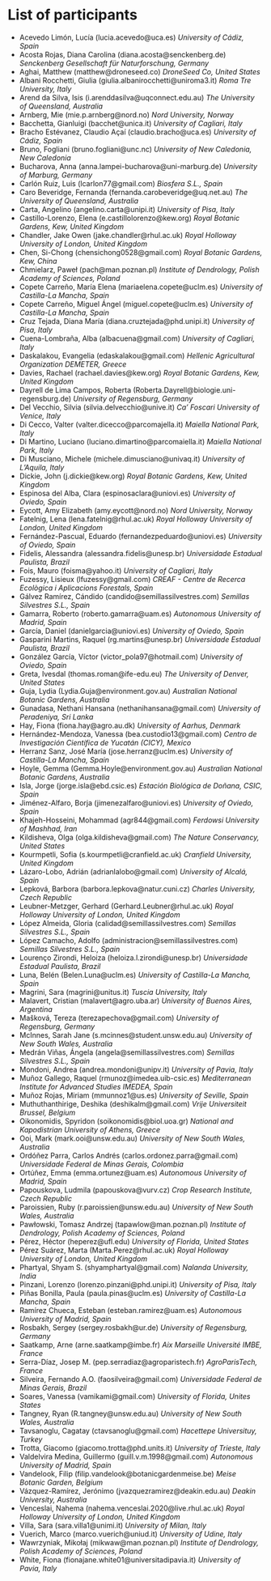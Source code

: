 # List of participants

* Acevedo Limón, Lucía (lucia.acevedo@uca.es) *University of Cádiz, Spain*
* Acosta Rojas, Diana Carolina (diana.acosta@senckenberg.de) *Senckenberg Gesellschaft für Naturforschung, Germany*
* Aghai, Matthew (matthew@droneseed.co) *DroneSeed Co, United States*
* Albani Rocchetti, Giulia (giulia.albanirocchetti@uniroma3.it) *Roma Tre University, Italy*
* Arend da Silva, Isis (i.arenddasilva@uqconnect.edu.au) *The University of Queensland, Australia*
* Arnberg, Mie (mie.p.arnberg@nord.no) *Nord University, Norway*
* Bacchetta, Gianluigi (bacchet@unica.it) *University of Cagliari, Italy*
* Bracho Estévanez, Claudio Açaí (claudio.bracho@uca.es) *University of Cádiz, Spain*
* Bruno, Fogliani (bruno.fogliani@unc.nc) *University of New Caledonia, New Caledonia*
* Bucharova, Anna (anna.lampei-bucharova@uni-marburg.de) *University of Marburg, Germany*
* Carlón Ruiz, Luis (lcarlon77@gmail.com) *Biosfera S.L., Spain*
* Caro Beveridge, Fernanda (fernanda.carobeveridge@uq.net.au) *The University of Queensland, Australia*
* Carta, Angelino (angelino.carta@unipi.it) *University of Pisa, Italy*
* Castillo-Lorenzo, Elena (e.castillolorenzo@kew.org) *Royal Botanic Gardens, Kew, United Kingdom*
* Chandler, Jake Owen (jake.chandler@rhul.ac.uk) *Royal Holloway University of London, United Kingdom*
* Chen, Si-Chong (chensichong0528@gmail.com) *Royal Botanic Gardens, Kew, China*
* Chmielarz, Paweł (pach@man.poznan.pl) *Institute of Dendrology, Polish Academy of Sciences, Poland*
* Copete Carreño, María Elena (mariaelena.copete@uclm.es) *University of Castilla-La Mancha, Spain*
* Copete Carreño, Miguel Ángel (miguel.copete@uclm.es) *University of Castilla-La Mancha, Spain*
* Cruz Tejada, Diana María (diana.cruztejada@phd.unipi.it) *University of Pisa, Italy*
* Cuena-Lombraña, Alba (albacuena@gmail.com) *University of Cagliari, Italy*
* Daskalakou, Evangelia (edaskalakou@gmail.com) *Hellenic Agricultural Organization DEMETER, Greece*
* Davies, Rachael (rachael.davies@kew.org) *Royal Botanic Gardens, Kew, United Kingdom*
* Dayrell de Lima Campos, Roberta (Roberta.Dayrell@biologie.uni-regensburg.de) *University of Regensburg, Germany*
* Del Vecchio, Silvia (silvia.delvecchio@unive.it) *Ca' Foscari University of Venice, Italy*
* Di Cecco, Valter (valter.dicecco@parcomajella.it) *Maiella National Park, Italy*
* Di Martino, Luciano (luciano.dimartino@parcomaiella.it) *Maiella National Park, Italy*
* Di Musciano, Michele (michele.dimusciano@univaq.it) *University of L'Aquila, Italy*
* Dickie, John (j.dickie@kew.org) *Royal Botanic Gardens, Kew, United Kingdom*
* Espinosa del Alba, Clara (espinosaclara@uniovi.es) *University of Oviedo, Spain*
* Eycott, Amy Elizabeth (amy.eycott@nord.no) *Nord University, Norway*
* Fatelnig, Lena (lena.fatelnig@rhul.ac.uk) *Royal Holloway University of London, United Kingdom*
* Fernández-Pascual, Eduardo (fernandezpeduardo@uniovi.es) *University of Oviedo, Spain*
* Fidelis, Alessandra (alessandra.fidelis@unesp.br) *Universidade Estadual Paulista, Brazil*
* Fois, Mauro (foisma@yahoo.it) *University of Cagliari, Italy*
* Fuzessy, Lisieux (lfuzessy@gmail.com) *CREAF - Centre de Recerca Ecològica i Aplicacions Forestals, Spain*
* Gálvez Ramírez, Cándido (candido@semillassilvestres.com) *Semillas Silvestres S.L., Spain*
* Gamarra, Roberto (roberto.gamarra@uam.es) *Autonomous University of Madrid, Spain*
* García, Daniel (danielgarcia@uniovi.es) *University of Oviedo, Spain*
* Gasparini Martins, Raquel (rg.martins@unesp.br) *Universidade Estadual Paulista, Brazil*
* González García, Víctor (victor_pola97@hotmail.com) *University of Oviedo, Spain*
* Greta, Ivesdal (thomas.roman@ife-edu.eu) *The University of Denver, United States*
* Guja, Lydia (Lydia.Guja@environment.gov.au) *Australian National Botanic Gardens, Australia*
* Gunadasa, Nethani Hansana (nethanihansana@gmail.com) *University of Peradeniya, Sri Lanka*
* Hay, Fiona (fiona.hay@agro.au.dk) *University of Aarhus, Denmark*
* Hernández-Mendoza, Vanessa (bea.custodio13@gmail.com) *Centro de Investigación Científica de Yucatán (CICY), Mexico*
* Herranz Sanz, José María (jose.herranz@uclm.es) *University of Castilla-La Mancha, Spain*
* Hoyle, Gemma (Gemma.Hoyle@environment.gov.au) *Australian National Botanic Gardens, Australia*
* Isla, Jorge (jorge.isla@ebd.csic.es) *Estación Biológica de Doñana, CSIC, Spain*
* Jiménez-Alfaro, Borja (jimenezalfaro@uniovi.es) *University of Oviedo, Spain*
* Khajeh-Hosseini, Mohammad (agr844@gmail.com) *Ferdowsi University of Mashhad, Iran*
* Kildisheva, Olga (olga.kildisheva@gmail.com) *The Nature Conservancy, United States*
* Kourmpetli, Sofia (s.kourmpetli@cranfield.ac.uk) *Cranfield University, United Kingdom*
* Lázaro-Lobo, Adrián (adrianlalobo@gmail.com) *University of Alcalá, Spain*
* Lepková, Barbora (barbora.lepkova@natur.cuni.cz) *Charles University, Czech Republic*
* Leubner-Metzger, Gerhard (Gerhard.Leubner@rhul.ac.uk) *Royal Holloway University of London, United Kingdom*
* López Almeida, Gloria (calidad@semillassilvestres.com) *Semillas Silvestres S.L., Spain*
* López Camacho, Adolfo (administracion@semillassilvestres.com) *Semillas Silvestres S.L., Spain*
* Lourenço Zirondi, Heloiza (heloiza.l.zirondi@unesp.br) *Universidade Estadual Paulista, Brazil*
* Luna, Belén (Belen.Luna@uclm.es) *University of Castilla-La Mancha, Spain*
* Magrini, Sara (magrini@unitus.it) *Tuscia University, Italy*
* Malavert, Cristian (malavert@agro.uba.ar) *University of Buenos Aires, Argentina*
* Mašková, Tereza (terezapechova@gmail.com) *University of Regensburg, Germany*
* McInnes, Sarah Jane (s.mcinnes@student.unsw.edu.au) *University of New South Wales, Australia*
* Medrán Viñas, Ángela (angela@semillassilvestres.com) *Semillas Silvestres S.L., Spain*
* Mondoni, Andrea (andrea.mondoni@unipv.it) *University of Pavia, Italy*
* Muñoz Gallego, Raquel (rmunoz@imedea.uib-csic.es) *Mediterranean Institute for Advanced Studies IMEDEA, Spain*
* Muñoz Rojas, Miriam (mmunnoz1@us.es) *University of Seville, Spain*
* Muthuthanthirige, Deshika (deshikalm@gmail.com) *Vrije Universiteit Brussel, Belgium*
* Oikonomidis, Spyridon (soikonomidis@biol.uoa.gr) *National and Kapodistrian University of Athens, Greece*
* Ooi, Mark (mark.ooi@unsw.edu.au) *University of New South Wales, Australia*
* Ordóñez Parra, Carlos Andrés (carlos.ordonez.parra@gmail.com) *Universidade Federal de Minas Gerais, Colombia*
* Ortúñez, Emma (emma.ortunez@uam.es) *Autonomous University of Madrid, Spain*
* Papouskova, Ludmila (papouskova@vurv.cz) *Crop Research Institute, Czech Republic*
* Paroissien, Ruby (r.paroissien@unsw.edu.au) *University of New South Wales, Australia*
* Pawłowski, Tomasz Andrzej (tapawlow@man.poznan.pl) *Institute of Dendrology, Polish Academy of Sciences, Poland*
* Pérez, Héctor (heperez@ufl.edu) *University of Florida, United States*
* Pérez Suárez, Marta (Marta.Perez@rhul.ac.uk) *Royal Holloway University of London, United Kingdom*
* Phartyal, Shyam S. (shyamphartyal@gmail.com) *Nalanda University, India*
* Pinzani, Lorenzo (lorenzo.pinzani@phd.unipi.it) *University of Pisa, Italy*
* Piñas Bonilla, Paula (paula.pinas@uclm.es) *University of Castilla-La Mancha, Spain*
* Ramírez Chueca, Esteban (esteban.ramirez@uam.es) *Autonomous University of Madrid, Spain*
* Rosbakh, Sergey (sergey.rosbakh@ur.de) *University of Regensburg, Germany*
* Saatkamp, Arne (arne.saatkamp@imbe.fr) *Aix Marseille Université IMBE, France*
* Serra-Díaz, Josep M. (pep.serradiaz@agroparistech.fr) *AgroParisTech, France*
* Silveira, Fernando A.O. (faosilveira@gmail.com) *Universidade Federal de Minas Gerais, Brazil*
* Soares, Vanessa (vamikami@gmail.com) *University of Florida, Unites States*
* Tangney, Ryan (R.tangney@unsw.edu.au) *University of New South Wales, Australia*
* Tavsanoglu, Cagatay (ctavsanoglu@gmail.com) *Hacettepe Universituy, Turkey*
* Trotta, Giacomo (giacomo.trotta@phd.units.it) *University of Trieste, Italy*
* Valdelvira Medina, Guillermo (guill.v.m.1998@gmail.com) *Autonomous University of Madrid, Spain*
* Vandelook, Filip (filip.vandelook@botanicgardenmeise.be) *Meise Botanic Garden, Belgium*
* Vázquez-Ramírez, Jerónimo (jvazquezramirez@deakin.edu.au) *Deakin University, Australia*
* Venceslai, Nahema (nahema.venceslai.2020@live.rhul.ac.uk) *Royal Holloway University of London, United Kingdom*
* Villa, Sara (sara.villa1@unimi.it) *University of Milan, Italy*
* Vuerich, Marco (marco.vuerich@uniud.it) *University of Udine, Italy*
* Wawrzyniak, Mikołaj (mikwaw@man.poznan.pl) *Institute of Dendrology, Polish Academy of Sciences, Poland*
* White, Fiona (fionajane.white01@universitadipavia.it) *University of Pavia, Italy*